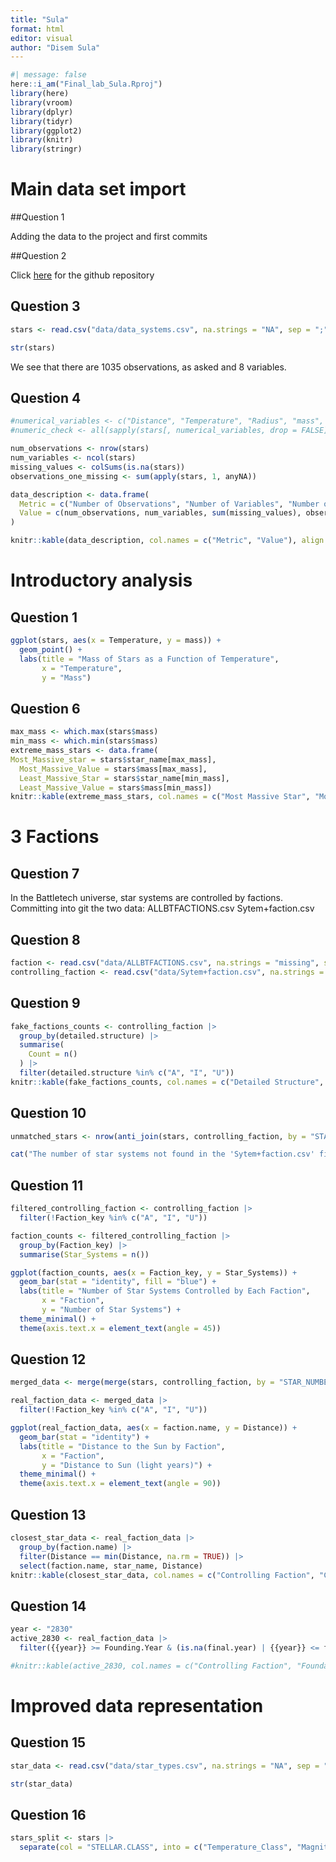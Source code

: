```yaml
---
title: "Sula"
format: html
editor: visual
author: "Disem Sula"
---
```

```r
#| message: false
here::i_am("Final_lab_Sula.Rproj")
library(here)
library(vroom)
library(dplyr)
library(tidyr)
library(ggplot2)
library(knitr)
library(stringr)
```

# Main data set import

##Question 1

Adding the data to the project and first commits

##Question 2

Click [here](https://github.com/suladi23/star_systems) for the github repository

## Question 3

```r
stars <- read.csv("data/data_systems.csv", na.strings = "NA", sep = ";")
```

```r
str(stars)
```
We see that there are 1035 observations, as asked and 8 variables.

## Question 4
```r
#numerical_variables <- c("Distance", "Temperature", "Radius", "mass", "RELATIVE LUMINOSITY")
#numeric_check <- all(sapply(stars[, numerical_variables, drop = FALSE], is.numeric))
```
```r
num_observations <- nrow(stars)
num_variables <- ncol(stars)
missing_values <- colSums(is.na(stars))
observations_one_missing <- sum(apply(stars, 1, anyNA))

data_description <- data.frame(
  Metric = c("Number of Observations", "Number of Variables", "Number of Missing Values", "Number of Observations with Missing Values"),
  Value = c(num_observations, num_variables, sum(missing_values), observations_one_missing)
)
```

```r

knitr::kable(data_description, col.names = c("Metric", "Value"), align = c("l", "c"))
```
# Introductory analysis
## Question 1
```r
ggplot(stars, aes(x = Temperature, y = mass)) +
  geom_point() +
  labs(title = "Mass of Stars as a Function of Temperature",
       x = "Temperature",
       y = "Mass")
```

## Question 6

```r
max_mass <- which.max(stars$mass)
min_mass <- which.min(stars$mass)
extreme_mass_stars <- data.frame(
Most_Massive_star = stars$star_name[max_mass],
  Most_Massive_Value = stars$mass[max_mass],
  Least_Massive_Star = stars$star_name[min_mass],
  Least_Massive_Value = stars$mass[min_mass])
knitr::kable(extreme_mass_stars, col.names = c("Most Massive Star", "Most Massive Value", "Least Massive Star", "Least Massive Value"), align = c("l", "c", "l", "c"))
```

# 3 Factions
## Question 7
In the Battletech universe, star systems are controlled by factions. Committing into git the two data:
ALLBTFACTIONS.csv
Sytem+faction.csv

## Question 8
```r
faction <- read.csv("data/ALLBTFACTIONS.csv", na.strings = "missing", sep = ";")
controlling_faction <- read.csv("data/Sytem+faction.csv", na.strings = "missing", sep = ";")
```

## Question 9
```r
fake_factions_counts <- controlling_faction |>
  group_by(detailed.structure) |>
  summarise(
    Count = n()
  ) |>
  filter(detailed.structure %in% c("A", "I", "U"))
knitr::kable(fake_factions_counts, col.names = c("Detailed Structure", "Count"), align = c("l", "c"))
```

## Question 10
```r
unmatched_stars <- nrow(anti_join(stars, controlling_faction, by = "STAR_NUMBER"))

cat("The number of star systems not found in the 'Sytem+faction.csv' file is:", unmatched_stars)
```

## Question 11
```r
filtered_controlling_faction <- controlling_faction |>
  filter(!Faction_key %in% c("A", "I", "U"))

faction_counts <- filtered_controlling_faction |>
  group_by(Faction_key) |>
  summarise(Star_Systems = n())

ggplot(faction_counts, aes(x = Faction_key, y = Star_Systems)) +
  geom_bar(stat = "identity", fill = "blue") +
  labs(title = "Number of Star Systems Controlled by Each Faction",
       x = "Faction",
       y = "Number of Star Systems") +
  theme_minimal() +
  theme(axis.text.x = element_text(angle = 45))
```

## Question 12
```r
merged_data <- merge(merge(stars, controlling_faction, by = "STAR_NUMBER"), faction, by = "Faction_key")

real_faction_data <- merged_data |>
  filter(!Faction_key %in% c("A", "I", "U"))

ggplot(real_faction_data, aes(x = faction.name, y = Distance)) +
  geom_bar(stat = "identity") +
  labs(title = "Distance to the Sun by Faction",
       x = "Faction",
       y = "Distance to Sun (light years)") +
  theme_minimal() +
  theme(axis.text.x = element_text(angle = 90))
```

## Question 13
```r
closest_star_data <- real_faction_data |>
  group_by(faction.name) |>
  filter(Distance == min(Distance, na.rm = TRUE)) |>
  select(faction.name, star_name, Distance)
knitr::kable(closest_star_data, col.names = c("Controlling Faction", "Closest Star", "Distance to Sun"), align = c("l", "l", "r"))
```

## Question 14
```r
year <- "2830"
active_2830 <- real_faction_data |>
  filter({{year}} >= Founding.Year & (is.na(final.year) | {{year}} <= final.year))

#knitr::kable(active_2830, col.names = c("Controlling Faction", "Foundation Year", "Dissolution Year"), align = c("l", "r", "r"))
```

# Improved data representation

## Question 15
```r
star_data <- read.csv("data/star_types.csv", na.strings = "NA", sep = ",")

str(star_data)
```
## Question 16
```r
stars_split <- stars |>
  separate(col = "STELLAR.CLASS", into = c("Temperature_Class", "Magnitude", "Luminosity_Class"), sep = ":")
```

